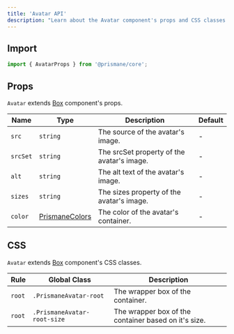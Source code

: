 ---
title: 'Avatar API'
description: "Learn about the Avatar component's props and CSS classes."
---

## Import

```js
import { AvatarProps } from '@prismane/core';
```

## Props

`Avatar` extends [Box](/docs/components-api/box-api) component's props.

| Name     | Type                                                                | Description                                | Default |
| -------- | ------------------------------------------------------------------- | ------------------------------------------ | ------- |
| `src`    | `string`                                                            | The source of the avatar's image.          | -       |
| `srcSet` | `string`                                                            | The srcSet property of the avatar's image. | -       |
| `alt`    | `string`                                                            | The alt text of the avatar's image.        | -       |
| `sizes`  | `string`                                                            | The sizes property of the avatar's image.  | -       |
| `color`  | [PrismaneColors](/docs/getting-started/globals#prismanecolors-type) | The color of the avatar's container.       | -       |

## CSS

`Avatar` extends [Box](/docs/components-api/box-api) component's CSS classes.

| Rule   | Global Class                | Description                                          |
| ------ | --------------------------- | ---------------------------------------------------- |
| `root` | `.PrismaneAvatar-root`      | The wrapper box of the container.                    |
| `root` | `.PrismaneAvatar-root-size` | The wrapper box of the container based on it's size. |
